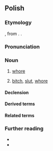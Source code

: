 {{also|dziwką}}
==Polish==

===Etymology===
{{inh+|pl|zlw-opl|dziéwka}}, from {{inh|pl|sla-pro|*děvъka}}. {{doublet|pl|dziewka|t1=girl}}.

===Pronunciation===
{{pl-p|a=Pl-dziwka.ogg}}

===Noun===
{{pl-noun|f|dim=dziweczka|aug=dziwa}}

# {{lb|pl|slang}} [[whore]] {{gl|prostitute}}
#: {{syn|pl|Thesaurus:prostytutka}}
# {{lb|pl|offensive}} [[bitch]], [[slut]], [[whore]]

====Declension====
{{pl-decl-noun-f}}

====Derived terms====
{{col3|pl|title=noun|dziwkarz}}

====Related terms====
{{col3|pl|title=adjectives|dziewczęcy|dziewczyński|dziewiczy|dziewuszy}}
{{col3|pl|title=nouns|dziewczę|dziewczyna|dziewica|dziewoja|dziewucha}}

===Further reading===
* {{R:pl:WSJP}}
* {{R:pl:PWN}}

{{C|pl|Prostitution|Female people}}